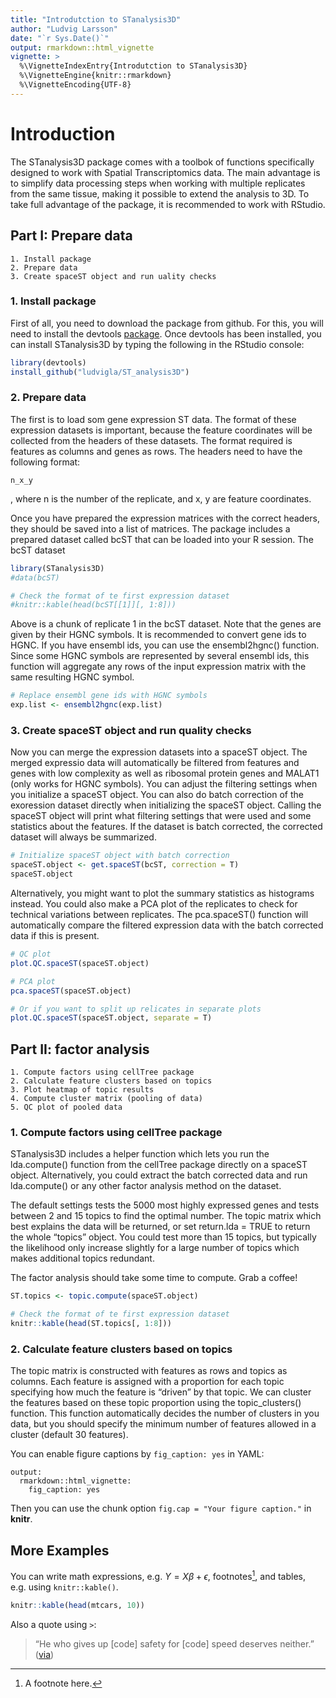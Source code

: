 ```yaml
---
title: "Introdutction to STanalysis3D"
author: "Ludvig Larsson"
date: "`r Sys.Date()`"
output: rmarkdown::html_vignette
vignette: >
  %\VignetteIndexEntry{Introdutction to STanalysis3D}
  %\VignetteEngine{knitr::rmarkdown}
  %\VignetteEncoding{UTF-8}
---
```


# Introduction
The STanalysis3D package comes with a toolbok of functions specifically designed to work with Spatial Transcriptomics data. The main advantage is to simplify data processing steps when working with multiple replicates from the same tissue, making it possible to extend the analysis to 3D. To take full advantage of the package, it is recommended to work with RStudio. 

## Part I: Prepare data

    1. Install package
    2. Prepare data 
    3. Create spaceST object and run uality checks
    
### 1. Install package
First of all, you need to download the package from github. For this, you will need to install the devtools [package](https://github.com/hadley/devtools). Once devtools has been installed, you can install STanalysis3D by typing the following in the RStudio console:

```r
library(devtools)
install_github("ludvigla/ST_analysis3D")
```

### 2. Prepare data
The first is to load som gene expression ST data. The format of these expression datasets is important, because the feature coordinates will be collected from the headers of these datasets. The format required is features as columns and genes as rows. The headers need to have the following format: 

    n_x_y
    
, where n is the number of the replicate, and x, y are feature coordinates. 

Once you have prepared the expression matrices with the correct headers, they should be saved into a list of matrices. The package includes a prepared dataset called bcST that can be loaded into your R session. The bcST dataset 

```r
library(STanalysis3D)
#data(bcST)
```
```r
# Check the format of te first expression dataset
#knitr::kable(head(bcST[[1]][, 1:8]))
```

Above is a chunk of replicate 1 in the bcST dataset. Note that the genes are given by their HGNC symbols. It is recommended to convert gene ids to HGNC. If you have ensembl ids, you can use the ensembl2hgnc() function. Since some HGNC symbols are represented by several ensembl ids, this function will aggregate any rows of the input expression matrix with the same resulting HGNC symbol.  

```r
# Replace ensembl gene ids with HGNC symbols
exp.list <- ensembl2hgnc(exp.list)

```

### 3. Create spaceST object and run quality checks
Now you can merge the expression datasets into a spaceST object. The merged expressio data will automatically be filtered from features and genes with low complexity as well as ribosomal protein genes and MALAT1 (only works for HGNC symbols). You can adjust the filtering settings when you initialize a spaceST object. You can also do batch correction of the exoression dataset directly when initializing the spaceST object. Calling the spaceST object will print what filtering settings that were used and some statistics about the features. If the dataset is batch corrected, the corrected dataset will always be summarized.

```r
# Initialize spaceST object with batch correction
spaceST.object <- get.spaceST(bcST, correction = T)
spaceST.object
```

Alternatively, you might want to plot the summary statistics as histograms instead. You could also make a PCA plot of the replicates to check for technical variations between replicates. The pca.spaceST() function will automatically compare the filtered expression data with the batch corrected data if this is present.

```r
# QC plot
plot.QC.spaceST(spaceST.object)

# PCA plot
pca.spaceST(spaceST.object)
```
```r
# Or if you want to split up relicates in separate plots
plot.QC.spaceST(spaceST.object, separate = T)
```

## Part II: factor analysis

    1. Compute factors using cellTree package
    2. Calculate feature clusters based on topics
    3. Plot heatmap of topic results
    4. Compute cluster matrix (pooling of data)
    5. QC plot of pooled data

### 1. Compute factors using cellTree package

STanalysis3D includes a helper function which lets you run the lda.compute() function from the cellTree package directly on a spaceST object. Alternatively, you could extract the batch corrected data and run lda.compute() or any other factor analysis method on the dataset.

The default settings tests the 5000 most highly expressed genes and tests between 2 and 15 topics to find the optimal number. The topic matrix which best explains the data will be returned, or set return.lda = TRUE to return the whole "topics" object. You could test more than 15 topics, but typically the likelihood only increase slightly for a large number of topics which makes additional topics redundant. 

The factor analysis should take some time to compute. Grab a coffee!
```r
ST.topics <- topic.compute(spaceST.object)
```
```r
# Check the format of te first expression dataset
knitr::kable(head(ST.topics[, 1:8]))
```

### 2. Calculate feature clusters based on topics

The topic matrix is constructed with features as rows and topics as columns. Each feature is assigned with a proportion for each topic specifying how much the feature is "driven" by that topic. We can cluster the features based on these topic proportion using the topic_clusters() function. This function automatically decides the number of clusters in you data, but you should specify the minimum number of features allowed in a cluster (default 30 features).


You can enable figure captions by `fig_caption: yes` in YAML:

    output:
      rmarkdown::html_vignette:
        fig_caption: yes

Then you can use the chunk option `fig.cap = "Your figure caption."` in **knitr**.

## More Examples

You can write math expressions, e.g. $Y = X\beta + \epsilon$, footnotes^[A footnote here.], and tables, e.g. using `knitr::kable()`.

```r
knitr::kable(head(mtcars, 10))
```

Also a quote using `>`:

> "He who gives up [code] safety for [code] speed deserves neither."
([via](https://twitter.com/hadleywickham/status/504368538874703872))
